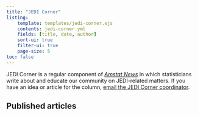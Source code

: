 ```yaml
---
title: "JEDI Corner"
listing:
    template: templates/jedi-corner.ejs
    contents: jedi-corner.yml
    fields: [title, date, author]
    sort-ui: true
    filter-ui: true
    page-size: 5
toc: false
---
```


JEDI Corner is a regular component of [*Amstat News*](https://magazine.amstat.org/) in which statisticians write about and educate our community on JEDI-related matters.
If you have an idea or article for the column, [email the JEDI Corner coordinator](mailto:jedicorner@datascijedi.org).

## Published articles
